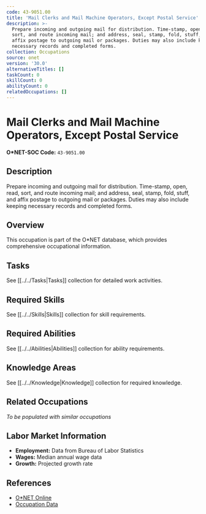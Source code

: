 ```yaml
---
code: 43-9051.00
title: 'Mail Clerks and Mail Machine Operators, Except Postal Service'
description: >-
  Prepare incoming and outgoing mail for distribution. Time-stamp, open, read,
  sort, and route incoming mail; and address, seal, stamp, fold, stuff, and
  affix postage to outgoing mail or packages. Duties may also include keeping
  necessary records and completed forms.
collection: Occupations
source: onet
version: '30.0'
alternativeTitles: []
taskCount: 0
skillCount: 0
abilityCount: 0
relatedOccupations: []
---
```

# Mail Clerks and Mail Machine Operators, Except Postal Service

**O*NET-SOC Code:** `43-9051.00`

## Description

Prepare incoming and outgoing mail for distribution. Time-stamp, open, read, sort, and route incoming mail; and address, seal, stamp, fold, stuff, and affix postage to outgoing mail or packages. Duties may also include keeping necessary records and completed forms.

## Overview

This occupation is part of the O*NET database, which provides comprehensive occupational information.

## Tasks

See [[../../Tasks|Tasks]] collection for detailed work activities.

## Required Skills

See [[../../Skills|Skills]] collection for skill requirements.

## Required Abilities

See [[../../Abilities|Abilities]] collection for ability requirements.

## Knowledge Areas

See [[../../Knowledge|Knowledge]] collection for required knowledge.

## Related Occupations

*To be populated with similar occupations*

## Labor Market Information

- **Employment:** Data from Bureau of Labor Statistics
- **Wages:** Median annual wage data
- **Growth:** Projected growth rate

## References

- [O*NET Online](https://www.onetonline.org/link/summary/43-9051.00)
- [Occupation Data](https://www.onetcenter.org/)

